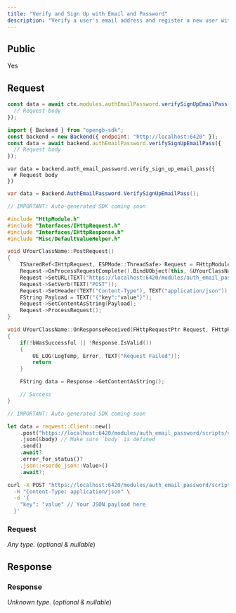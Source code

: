 ```yaml
---
title: "Verify and Sign Up with Email and Password"
description: "Verify a user's email address and register a new user with an email and password."
---
```


## Public

Yes

## Request


<RequestExample>

```typescript OpenGB Script
const data = await ctx.modules.authEmailPassword.verifySignUpEmailPass({
  // Request body
});
```


```javascript JavaScript
import { Backend } from "opengb-sdk";
const backend = new Backend({ endpoint: "http://localhost:6420" });
const data = await backend.authEmailPassword.verifySignUpEmailPass({
  // Request body
});
```

```gdscript Godot
var data = backend.auth_email_password.verify_sign_up_email_pass({
  # Request body
})
```

```csharp Unity
var data = Backend.AuthEmailPassword.VerifySignUpEmailPass();
```

```cpp Unreal Engine
// IMPORTANT: Auto-generated SDK coming soon

#include "HttpModule.h"
#include "Interfaces/IHttpRequest.h"
#include "Interfaces/IHttpResponse.h"
#include "Misc/DefaultValueHelper.h"

void UYourClassName::PostRequest()
{
    TSharedRef<IHttpRequest, ESPMode::ThreadSafe> Request = FHttpModule::Get().CreateRequest();
    Request->OnProcessRequestComplete().BindUObject(this, &UYourClassName::OnResponseReceived);
    Request->SetURL(TEXT("https://localhost:6420/modules/auth_email_password/scripts/verify_sign_up_email_pass/call"));
    Request->SetVerb(TEXT("POST"));
    Request->SetHeader(TEXT("Content-Type"), TEXT("application/json"));
    FString Payload = TEXT("{"key":"value"}");
    Request->SetContentAsString(Payload);
    Request->ProcessRequest();
}

void UYourClassName::OnResponseReceived(FHttpRequestPtr Request, FHttpResponsePtr Response, bool bWasSuccessful)
{
    if(!bWasSuccessful || !Response.IsValid())
    {
        UE_LOG(LogTemp, Error, TEXT("Request Failed"));
        return
    }

    FString data = Response->GetContentAsString();

    // Success
}
```

```rust Rust
// IMPORTANT: Auto-generated SDK coming soon

let data = reqwest::Client::new()
    .post("https://localhost:6420/modules/auth_email_password/scripts/verify_sign_up_email_pass/call")
    .json(&body) // Make sure `body` is defined
    .send()
    .await?
    .error_for_status()?
    .json::<serde_json::Value>()
    .await?;
```

```bash curl
curl -X POST "https://localhost:6420/modules/auth_email_password/scripts/verify_sign_up_email_pass/call" \
  -H "Content-Type: application/json" \
  -d '{
    "key": "value" // Your JSON payload here
  }'
```

</RequestExample>




### Request

_Any type._ (_optional & nullable_)


## Response



### Response

_Unknown type._ (_optional & nullable_)

